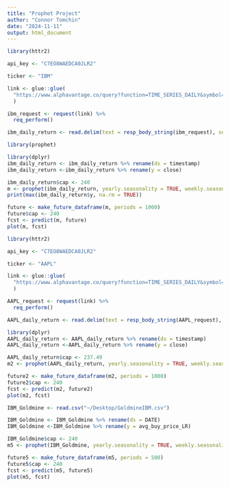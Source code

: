 ```yaml
---
title: "Prophet Project"
author: "Connor Tomchin"
date: "2024-11-11"
output: html_document
---
```


```r
library(httr2)

api_key <- "C7EO8WAEDCA0JLR2"

ticker <- "IBM"

link <- glue::glue(
  "https://www.alphavantage.co/query?function=TIME_SERIES_DAILY&symbol={ticker}&apikey={api_key}&outputsize=full&datatype=csv"
  )

ibm_request <- request(link) %>% 
  req_perform()

ibm_daily_return <- read.delim(text = resp_body_string(ibm_request), sep = ",")

```



```r
library(prophet)
```


```r
library(dplyr)
ibm_daily_return <- ibm_daily_return %>% rename(ds = timestamp)
ibm_daily_return <-ibm_daily_return %>% rename(y = close)

ibm_daily_return$cap <- 240
m <- prophet(ibm_daily_return, yearly.seasonality = TRUE, weekly.seasonality = TRUE)
print(max(ibm_daily_return$y, na.rm = TRUE))

```

```r

future <- make_future_dataframe(m, periods = 1000)
future$cap <- 240
fcst <- predict(m, future)
plot(m, fcst)
```

```r
library(httr2)

api_key <- "C7EO8WAEDCA0JLR2"

ticker <- "AAPL"

link <- glue::glue(
  "https://www.alphavantage.co/query?function=TIME_SERIES_DAILY&symbol={ticker}&apikey={api_key}&outputsize=full&datatype=csv"
  )

AAPL_request <- request(link) %>% 
  req_perform()

AAPL_daily_return <- read.delim(text = resp_body_string(AAPL_request), sep = ",")
```


```r
library(dplyr)
AAPL_daily_return <- AAPL_daily_return %>% rename(ds = timestamp)
AAPL_daily_return <-AAPL_daily_return %>% rename(y = close)

AAPL_daily_return$cap <- 237.49
m2 <- prophet(AAPL_daily_return, yearly.seasonality = TRUE, weekly.seasonality = TRUE)
```

```r
future2 <- make_future_dataframe(m2, periods = 1000)
future2$cap <- 240
fcst <- predict(m2, future2)
plot(m2, fcst)
```


```r
IBM_Goldmine <- read.csv("~/Desktop/GoldmineIBM.csv")
```

```r
IBM_Goldmine <- IBM_Goldmine %>% rename(ds = DATE)
IBM_Goldmine <-IBM_Goldmine %>% rename(y = avg_buy_price_LR)
```
```r
IBM_Goldmine$cap <- 240
m5 <- prophet(IBM_Goldmine, yearly.seasonality = TRUE, weekly.seasonality = TRUE)
```
```r
future5 <- make_future_dataframe(m5, periods = 500)
future5$cap <- 240
fcst <- predict(m5, future5)
plot(m5, fcst)
```







